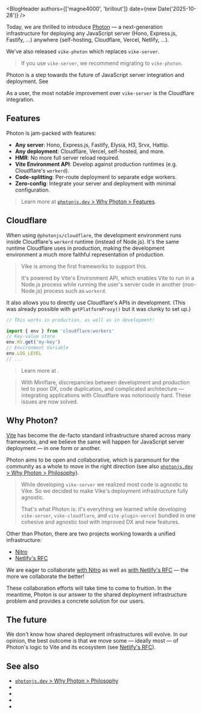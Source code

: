 
<BlogHeader authors={['magne4000', 'brillout']} date={new Date('2025-10-28')} />

Today, we are thrilled to introduce [Photon](https://photonjs.dev) — a next-generation infrastructure for deploying any JavaScript server (Hono, Express.js, Fastify, ...) anywhere (self-hosting, Cloudflare, Vercel, Netlify, ...).

We've also released <Link href="/vike-photon">`vike-photon`</Link> which replaces `vike-server`.

> If you use `vike-server`, we recommend <Link href="/migration/vike-photon">migrating to `vike-photon`</Link>.

Photon is a step towards the future of JavaScript server integration and deployment. See <Link href="#why-photon" />

As a user, the most notable improvement over `vike-server` is the <Link href="#cloudflare">Cloudflare integration</Link>.

## Features

Photon is jam-packed with features:
- **Any server**: Hono, Express.js, Fastify, Elysia, H3, Srvx, Hattip.
- **Any deployment**: Cloudflare, Vercel, self-hosted, and more.
- **HMR**: No more full server reload required.
- **Vite Environment API**: Develop against production runtimes (e.g. Cloudflare's `workerd`).
- **Code-splitting**: Per-route deployment to separate edge workers.
- **Zero-config**: Integrate your server and deployment with minimal configuration.

> Learn more at [`photonjs.dev` > Why Photon > Features](https://photonjs.dev/why#features).

## Cloudflare


When using `@photonjs/cloudflare`, the development environment runs inside Cloudflare's `workerd` runtime (instead of Node.js). It's the same runtime Cloudflare uses in production, making the development environment a much more faithful representation of production.

> Vike is among the first frameworks to support this.
>
> It's powered by <Link href="/blog/vite-6">Vite's Environment API</Link>, which enables Vite to run in a Node.js process while running the user's server code in another (non-Node.js) process such as `workerd`.

It also allows you to directly use Cloudflare's APIs in development. (This was already possible with `getPlatformProxy()` but it was clunky to set up.)

```ts
// This works in production, as well as in development!

import { env } from 'cloudflare:workers'
// Key-value store
env.KV.get('my-key')
// Environment Variable
env.LOG_LEVEL
// ...
```

> Learn more at <Link href="/cloudflare#cloudflare-apis" doNotInferSectionTitle />.

> With Miniflare, discrepancies between development and production led to poor DX, code duplication, and complicated architecture — integrating applications with Cloudflare was notoriously hard. These issues are now solved.

## Why Photon?

[Vite](https://vite.dev) has become the de-facto standard infrastructure shared across many frameworks, and we believe the same will happen for JavaScript server deployment — in one form or another.

Photon aims to be open and collaborative, which is paramount for the community as a whole to move in the right direction (see also [`photonjs.dev` > Why Photon > Philosophy](https://photonjs.dev/why#philosophy)).

> While developing `vike-server` <Link href="/blog/vike-server#sharing-with-other-frameworks">we realized most code is agnostic to Vike</Link>. So we decided to make Vike's deployment infrastructure fully agnostic.
>
> That's what Photon is: it's everything we learned while developing `vike-server`, `vike-cloudflare`, and `vite-plugin-vercel` bundled in one cohesive and agnostic tool with improved DX and new features.

Other than Photon, there are two projects working towards a unified infrastructure:
 - [Nitro](https://nitro.build)
 - [Netlify's RFC](https://github.com/vitejs/vite/discussions/20907)

We are eager to collaborate [with Nitro](https://x.com/brillout/status/1977382732276617245) as well as [with Netlify's RFC](https://github.com/vitejs/vite/discussions/20907#discussioncomment-14739138) — the more we collaborate the better!

These collaboration efforts will take time to come to fruition. In the meantime, Photon is our answer to the shared deployment infrastructure problem and provides a concrete solution for our users.


## The future

We don't know how shared deployment infrastructures will evolve. In our opinion, the best outcome is that we move some — ideally most — of Photon's logic to Vite and its ecosystem (see [Netlify's RFC](https://github.com/vitejs/vite/discussions/20907)).


## See also

- [`photonjs.dev` > Why Photon > Philosophy](https://photonjs.dev/why#philosophy)
- <Link href="/vike-photon" />
- <Link href="/migration/vike-photon" />
- <Link href="/blog/vike-server" />
- <Link href="/blog/vite-6" />
